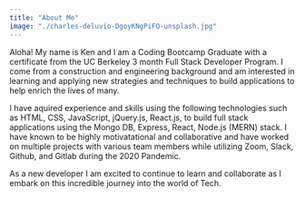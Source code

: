 ```yaml
---
title: "About Me"
image: "./charles-deluvio-DgoyKNgPiFQ-unsplash.jpg"
---
```



Aloha! My name is Ken and I am a Coding Bootcamp Graduate with a certificate from the UC Berkeley 3 month Full Stack Developer Program. I come from a construction and engineering background and am interested in learning and applying new strategies and techniques to build applications to help enrich the lives of many. 

I have aquired experience and skills using the following technologies such as HTML, CSS, JavaScript, jQuery.js, React.js, to build full stack applications using the Mongo DB, Express, React, Node.js (MERN) stack. 
I have known to be highly motivatational and collaborative and have worked on multiple projects with various team members while utilizing Zoom, Slack, Github, and Gitlab during the 2020 Pandemic.

As a new developer I am excited to continue to learn and collaborate as I embark on this incredible journey into the world of Tech.